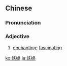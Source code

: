 {{also|妖娆}}
==Chinese==
{{zh-forms|s=妖娆}}

===Pronunciation===
{{zh-pron
|m=yāoráo
|c=jiu2 jiu4,jiu1 jiu4
|mn=qz,xm:iau-liâu/zz:iau-jiâu
|cat=a
}}

===Adjective===
{{zh-adj}}

# [[enchanting]]; [[fascinating]]

[[ko:妖嬈]]
[[ja:妖嬈]]